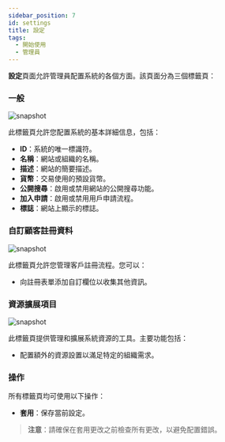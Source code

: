 ```yaml
---
sidebar_position: 7
id: settings
title: 設定
tags:
  - 開始使用
  - 管理員
---
```




**設定**頁面允許管理員配置系統的各個方面。該頁面分為三個標籤頁：

### 一般

<BrowserWindow url={url}>

![snapshot](/assets/admin/settings-general.png)

</BrowserWindow>

此標籤頁允許您配置系統的基本詳細信息，包括：

- **ID**：系統的唯一標識符。
- **名稱**：網站或組織的名稱。
- **描述**：網站的簡要描述。
- **貨幣**：交易使用的預設貨幣。
- **公開搜尋**：啟用或禁用網站的公開搜尋功能。
- **加入申請**：啟用或禁用用戶申請流程。
- **標誌**：網站上顯示的標誌。

### 自訂顧客註冊資料

<BrowserWindow url={url}>

![snapshot](/assets/admin/settings-custom.png)

</BrowserWindow>

此標籤頁允許您管理客戶註冊流程。您可以：

- 向註冊表單添加自訂欄位以收集其他資訊。

### 資源擴展項目

<BrowserWindow url={url}>

![snapshot](/assets/admin/settings-extension.png)

</BrowserWindow>

此標籤頁提供管理和擴展系統資源的工具。主要功能包括：

- 配置額外的資源設置以滿足特定的組織需求。

### 操作

所有標籤頁均可使用以下操作：

- **套用**：保存當前設定。

> **注意**：請確保在套用更改之前檢查所有更改，以避免配置錯誤。
